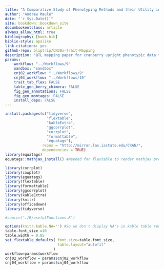 ```yaml
--- 
title: "A Comparative Study of Phenotyping Methods and their Utility in Mapping Quantitative Trait Loci for the Advancement of _Vaccinium macrocarpon Ait._ Breeding Germplasm"
author: "Andrew Maule"
date: "`r Sys.Date()`"
site: bookdown::bookdown_site
documbookentclass: article
always_allow_html: true
bibliography: [book.bib] 
biblio-style: apalike
link-citations: yes
github-repo: bliptrip/CNJ0x-Trait-Mapping
description: "QTL mapping paper for cranberry upright phenotypic data taken from 2011-2014.  Uprights came from Rutgers University P.E. Marucci Center in Chatsworth, NJ, USA"
params:
    workflow: "../Workflows/9"
    sandbox: "sandbox"
    cnj02_workflow: "../Workflows/9"
    cnj04_workflow: "../Workflows/10"
    trait_tab_flex: FALSE
    table_gen_berry_chimera: FALSE
    fig_gen_annotations: FALSE
    fig_gen_montages: FALSE
    install_deps: FALSE
---
```


```r
install.packages(c("tidyverse",
                   "flextable",
                   "kableExtra",
                   "ggcorrplot",
                   "corrplot",
                   "formattable",
                   "equatags"), 
                 repos = "http://mirror.las.iastate.edu/CRAN/", 
                 dependencies = TRUE)
library(equatags)
equatags::mathjax_install() #Needed for flextable to render mathjax properly
```

```r
library(corrplot)
library(cowplot)
library(equatags)
library(flextable)
library(formattable)
library(ggcorrplot)
library(kableExtra)
library(knitr)
library(officedown)
library(tidyverse)

#source('./R/usefulFunctions.R')
```

```r
options(knitr.kable.NA='') #So we don't display NA's in kable table renderings.
table.font_size =10
table.width = 0.85
set_flextable_defaults( font.size=table.font_size,
                        table.layout="autofit"
                      )
workflow=params$workflow
cnj02_workflow = params$cnj02_workflow
cnj04_workflow = params$cnj04_workflow
```

<script>
$(document).ready(function(){
    $('[data-toggle="popover"]').popover({html:true});   
});
</script>
